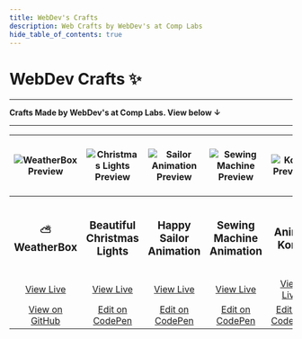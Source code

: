 ```yaml
---
title: WebDev's Crafts
description: Web Crafts by WebDev's at Comp Labs
hide_table_of_contents: true
---
```


# WebDev Crafts ✨

<hr></hr>

**Crafts Made by WebDev's at Comp Labs. View below ↓**

<hr></hr>

| ![WeatherBox Preview](/img/blog/default.png) | ![Christmas Lights Preview](/img/blog/default.png) | ![Sailor Animation Preview](/img/blog/default.png) | ![Sewing Machine Preview](/img/blog/default.png) | ![Komi Preview](/img/blog/default.png) | ![Nezuko Preview](/img/blog/default.png) | ![Turin Horse Preview](/img/blog/default.png) | ![Double Cone Illusion Preview](/img/blog/default.png) | ![Magical Text Effect Preview](/img/blog/default.png) | ![Mini GSAP Game Preview](/img/blog/default.png) | ![Multi-Input Maze Preview](/img/blog/default.png) | ![Dragon Animation Preview](/img/blog/default.png) | ![DIV CSS Card Backgrounds Preview](/img/blog/default.png) | ![Parametric Spider Preview](/img/blog/default.png) | ![Island Preview](/img/blog/default.png) | ![Play Buttons Preview](/img/blog/default.png) | ![Super Header Slider Preview](/img/blog/default.png) | ![Generative Kong Summit Patterns Preview](/img/blog/default.png) |
|:---:	|:---:	|:---:	|:---:	|:---:	|:---:	|:---:	|:---:	|:---:	|:---:	|:---:	|:---:	|:---:	|:---:	|:---:	|:---:	|:---:	|:---:	|
| <h3>⛅ WeatherBox</h3> | <h3>Beautiful Christmas Lights</h3> | <h3>Happy Sailor Animation</h3> | <h3>Sewing Machine Animation</h3> | <h3>Anime Komi</h3> | <h3>Anime Nezuko</h3> | <h3>The Turin Horse - Hadi</h3> | <h3>Double Cone Illusion</h3> | <h3>Magical Text Effect</h3> | <h3>Mini GSAP Game</h3> | <h3>Multi-Input Maze</h3> | <h3>Dragon Animation</h3> | <h3>DIV CSS Card Backgrounds</h3> | <h3>Parametric Spider</h3> | <h3>Island</h3> | <h3>Play Buttons</h3> | <h3>Super Header Slider</h3> | <h3>Generative Kong Summit Patterns</h3> |
| <a href="https://weatherbox.complabs.in" target="_blank" rel="noopener noreferrer" class="button button--primary"><i class="fa-solid fa-arrow-up-right-from-square"></i> View Live</a> | <a href="https://codepen.io/rudrasen2/full/GRywgoR" class="button button--primary"><i class="fa-solid fa-arrow-up-right-from-square"></i> View Live</a> | <a href="https://codepen.io/rudrasen2/full/zYRxPBr" class="button button--primary"><i class="fa-solid fa-arrow-up-right-from-square"></i> View Live</a> | <a href="https://codepen.io/rudrasen2/full/XWZeqVb" class="button button--primary"><i class="fa-solid fa-arrow-up-right-from-square"></i> View Live</a> | <a href="https://codepen.io/rudrasen2/full/YzedXxa" class="button button--primary"><i class="fa-solid fa-arrow-up-right-from-square"></i> View Live</a> | <a href="https://codepen.io/rudrasen2/full/dydworj" class="button button--primary"><i class="fa-solid fa-arrow-up-right-from-square"></i> View Live</a> | <a href="https://codepen.io/rudrasen2/full/oNEJXeo" class="button button--primary"><i class="fa-solid fa-arrow-up-right-from-square"></i> View Live</a> | <a href="https://codepen.io/josetxu/full/VwQqagB" class="button button--primary"><i class="fa-solid fa-arrow-up-right-from-square"></i> View Live</a> | <a href="https://codepen.io/Hyperplexed/full/YzeOLYe" class="button button--primary"><i class="fa-solid fa-arrow-up-right-from-square"></i> View Live</a> | <a href="https://codepen.io/a-trost/full/jOZXdoP" class="button button--primary"><i class="fa-solid fa-arrow-up-right-from-square"></i> View Live</a> | <a href="https://codepen.io/nitnelav/full/GRQEadJ" class="button button--primary"><i class="fa-solid fa-arrow-up-right-from-square"></i> View Live</a> | <a href="https://codepen.io/grantjenkins/full/poeqNve" class="button button--primary"><i class="fa-solid fa-arrow-up-right-from-square"></i> View Live</a> | <a href="https://codepen.io/thebabydino/full/NWxBzRv" class="button button--primary"><i class="fa-solid fa-arrow-up-right-from-square"></i> View Live</a> | <a href="https://codepen.io/supah/full/vYdwbQK" class="button button--primary"><i class="fa-solid fa-arrow-up-right-from-square"></i> View Live</a> | <a href="https://codepen.io/Anna_Batura/full/eYVqoxd" class="button button--primary"><i class="fa-solid fa-arrow-up-right-from-square"></i> View Live</a> | <a href="https://codepen.io/Adir-SL /full/zYRyaaN" class="button button--primary"><i class="fa-solid fa-arrow-up-right-from-square"></i> View Live</a> | <a href="https://codepen.io/Hyperplexed /full/BaYXaOx" class="button button--primary"><i class="fa-solid fa-arrow-up-right-from-square"></i> View Live</a> | <a href="https://codepen.io/cobra_winfrey /full/poaYpGV" class="button button--primary"><i class="fa-solid fa-arrow-up-right-from-square"></i> View Live</a> |
| <a href="https://github.com/Comp-Labs/WeatherBox" target="_blank" rel="noopener noreferrer" class="button button--primary"><i class="fa-brands fa-github"></i> View on GitHub</a> | <a href="https://codepen.io/rudrasen2/pen/GRywgoR" class="button button--primary"><i class="fa-brands fa-codepen"></i> Edit on CodePen</a> | <a href="https://codepen.io/rudrasen2/pen/zYRxPBr" class="button button--primary"><i class="fa-brands fa-codepen"></i> Edit on CodePen</a> | <a href="https://codepen.io/rudrasen2/pen/XWZeqVb" class="button button--primary"><i class="fa-brands fa-codepen"></i> Edit on CodePen</a> | <a href="https://codepen.io/rudrasen2/pen/YzedXxa" class="button button--primary"><i class="fa-brands fa-codepen"></i> Edit on CodePen</a> | <a href="https://codepen.io/rudrasen2/pen/dydworj" class="button button--primary"><i class="fa-brands fa-codepen"></i> Edit on CodePen</a> | <a href="https://codepen.io/rudrasen2/pen/oNEJXeo" class="button button--primary"><i class="fa-brands fa-codepen"></i> Edit on CodePen</a> | <a href="https://codepen.io/josetxu/pen/VwQqagB" class="button button--primary"><i class="fa-brands fa-codepen"></i> Edit on CodePen</a> | <a href="https://codepen.io/Hyperplexed/pen/YzeOLYe" class="button button--primary"><i class="fa-brands fa-codepen"></i> Edit on CodePen</a> | <a href="https://codepen.io/a-trost/pen/jOZXdoP" class="button button--primary"><i class="fa-brands fa-codepen"></i> Edit on CodePen</a> | <a href="https://codepen.io/nitnelav/pen/GRQEadJ" class="button button--primary"><i class="fa-brands fa-codepen"></i> Edit on CodePen</a> | <a href="https://codepen.io/grantjenkins/pen/poeqNve" class="button button--primary"><i class="fa-brands fa-codepen"></i> Edit on CodePen</a> | <a href="https://codepen.io/thebabydino/pen/NWxBzRv" class="button button--primary"><i class="fa-brands fa-codepen"></i> Edit on CodePen</a> | <a href="https://codepen.io/supah/pen/vYdwbQK" class="button button--primary"><i class="fa-brands fa-codepen"></i> Edit on CodePen</a> | <a href="https://codepen.io/Anna_Batura/pen/eYVqoxd" class="button button--primary"><i class="fa-brands fa-codepen"></i> Edit on CodePen</a> | <a href="https://codepen.io/Adir-SL/pen/zYRyaaN" class="button button--primary"><i class="fa-brands fa-codepen"></i> Edit on CodePen</a> | <a href="https://codepen.io/Hyperplexed/pen/BaYXaOx" class="button button--primary"><i class="fa-brands fa-codepen"></i> Edit on CodePen</a> | <a href="https://codepen.io/cobra_winfrey/pen/poaYpGV" class="button button--primary"><i class="fa-brands fa-codepen"></i> Edit on CodePen</a> |
